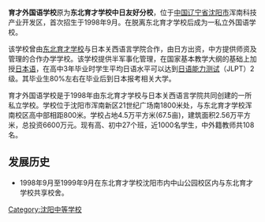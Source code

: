 '''育才外国语学校'''原为'''东北育才学校中日友好分校'''，位于[[中国|中国]][[辽宁省|辽宁省]][[沈阳市|沈阳市]]浑南科技产业开发区，首次招生于1998年9月。在脱离东北育才学校后成为一私立外国语学校。

该学校曾由[[东北育才学校|东北育才学校]]与日本关西语言学院合作，由日方出资，中方提供师资及管理的合作办学学校。该学校提供半军事化管理，在国家基本教学大纲的基础上加授[[日本语|日本语]]，在高中3年毕业时学生平均日语水平可以达到[[日语能力测试|日语能力测试]]（JLPT）2级。其毕业生80%左右在毕业后到日本报考相关大学。

育才外国语学校是于1998年由东北育才学校与日本关西语言学院共同创建的一所私立学校。学校位于沈阳市浑南新区21世纪广场南1800米处，与东北育才学校浑南校区高中部相距800米。学校占地4.5万平方米(67.5亩)，建筑面积2.56万平方米，总投资6600万元。现有高、初中27个班，近1000名学生，中外籍教师共108名。

== 发展历史 ==
*1998年9月至1999年9月在东北育才学校沈阳市内中山公园校区内与东北育才学校共享校舍。

{{School-stub}}

[[Category:沈阳中等学校|Category:沈阳中等学校]]